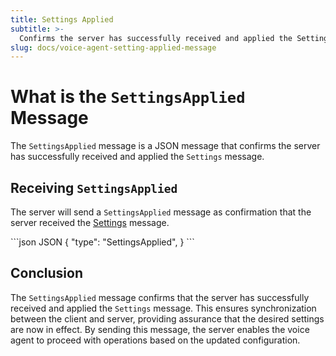 ```yaml
---
title: Settings Applied
subtitle: >-
  Confirms the server has successfully received and applied the Settings message.
slug: docs/voice-agent-setting-applied-message
---
```



<Markdown src="../snippets/voice-agent.mdx" />

# What is the `SettingsApplied` Message

The `SettingsApplied` message is a JSON message that confirms the server has successfully received and applied the `Settings` message.

## Receiving `SettingsApplied`

The server will send a `SettingsApplied` message as confirmation that the server received the [Settings](/docs/voice-agent-settings) message.

<CodeGroup>
  ```json JSON
  {
    "type": "SettingsApplied",
  }
  ```
</CodeGroup>

## Conclusion

The `SettingsApplied` message confirms that the server has successfully received and applied the `Settings` message. This ensures synchronization between the client and server, providing assurance that the desired settings are now in effect. By sending this message, the server enables the voice agent to proceed with operations based on the updated configuration.
